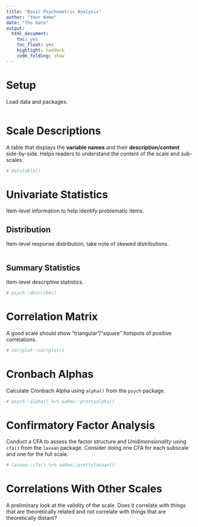 ---
title: "Basic Psychometric Analysis"
author: "Your Name"
date: "The Date"
output:
  html_document: 
    toc: yes
    toc_float: yes
    highlight: haddock
    code_folding: show 
---

# Setup

Load data and packages.

```{r, warning = FALSE, message = FALSE, include = TRUE}

```

# Scale Descriptions

A table that displays the **variable names** and their **description/content** side-by-side. Helps readers to understand the content of the scale and sub-scales.

```{r}
# datatable()
```

# Univariate Statistics {.tabset}

Item-level information to help identify problematic items.

## Distribution

Item-level response distribution, take note of skewed distributions.

```{r}

```

## Summary Statistics

Item-level descriptive statistics.

```{r}
# psych::describe()
```

# Correlation Matrix

A good scale should show "triangular"/"square" hotspots of positive correlations.

```{r}
# corrplot::corrplot()
```

# Cronbach Alphas

Calculate Cronbach Alpha using `alpha()` from the `psych` package.

```{r}
# psych::alpha() %>% aaRon::prettyalpha()
```

# Confirmatory Factor Analysis

Conduct a CFA to assess the factor structure and *Unidimensionality* using `cfa()` from the `lavaan` package. Consider doing one CFA for each subscale and one for the full scale.

```{r}
# lavaan::cfa() %>% aaRon::prettylavaan()
```

# Correlations With Other Scales

A preliminary look at the validity of the scale. Does it correlate with things that are theoretically related and not correlate with things that are theoretically distant?

```{r}

```


